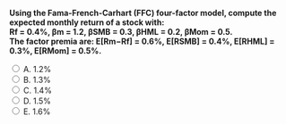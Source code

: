 ::: {.question-block}

<form onsubmit="event.preventDefault(); checkAnswer('module5_mcq_q67')" data-correct-answer="E">
<strong style="display: block;">Using the Fama-French-Carhart (FFC) four-factor model, compute the expected monthly return of a stock with:  
Rf = 0.4%, βm = 1.2, βSMB = 0.3, βHML = 0.2, βMom = 0.5.  
The factor premia are: E[Rm−Rf] = 0.6%, E[RSMB] = 0.4%, E[RHML] = 0.3%, E[RMom] = 0.5%.</strong>

<label><input type="radio" name="module5_mcq_q67" value="A"> A. 1.2%</label><br>
<label><input type="radio" name="module5_mcq_q67" value="B"> B. 1.3%</label><br>
<label><input type="radio" name="module5_mcq_q67" value="C"> C. 1.4%</label><br>
<label><input type="radio" name="module5_mcq_q67" value="D"> D. 1.5%</label><br>
<label><input type="radio" name="module5_mcq_q67" value="E"> E. 1.6%</label><br>
</form>

<div id="feedback-module5_mcq_q67" class="feedback" data-status="" style="display:none;">
✅ Correct: E.  
E[R] = Rf + βm×(Rm−Rf) + βSMB×E[RSMB] + βHML×E[RHML] + βMom×E[RMom]  
= 0.4% + 1.2×0.6% + 0.3×0.4% + 0.2×0.3% + 0.5×0.5%  
= 0.4% + 0.72% + 0.12% + 0.06% + 0.25% = 1.55% ≈ 1.6%.
</div>

:::
